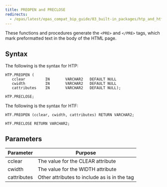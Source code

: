 ```yaml
---
title: PREOPEN and PRECLOSE
redirects:
  - /epas/latest/epas_compat_bip_guide/03_built-in_packages/htp_and_htf/preopen_and_preclose/ #generated for docs/epas/reorg-role-use-case-mode
---
```


These functions and procedures generate the `<PRE>` and `</PRE>` tags, which mark preformatted text in the body of the HTML page.

## Syntax

The following is the syntax for HTP:

```
HTP.PREOPEN (
   cclear         IN       VARCHAR2   DEFAULT NULL
   cwidth         IN       VARCHAR2   DEFAULT NULL
   cattributes    IN       VARCHAR2   DEFAULT NULL);

HTP.PRECLOSE;
```

The following is the syntax for HTF:

```
HTF.PREOPEN (cclear, cwidth, cattributes) RETURN VARCHAR2;

HTF.PRECLOSE RETURN VARCHAR2;
```

## Parameters

| Parameter | Purpose  |
| --------- | -------- |
| cclear | The value for the CLEAR attribute |
| cwidth | The value for the WIDTH attribute |
| cattributes | Other attributes to include as is in the tag |
